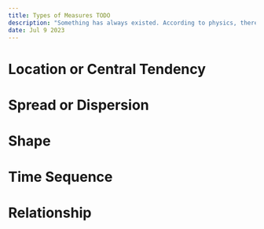 ```yaml
---
title: Types of Measures TODO
description: "Something has always existed. According to physics, there can never be true physical nothingness—though there can be times when existence resembles nothing, such as a vacuum (the state of minimum possible energy) (Phys.org). Creating a space where there are no quantum."
date: Jul 9 2023
---
```


# Location or Central Tendency


# Spread or Dispersion


# Shape


# Time Sequence


# Relationship
